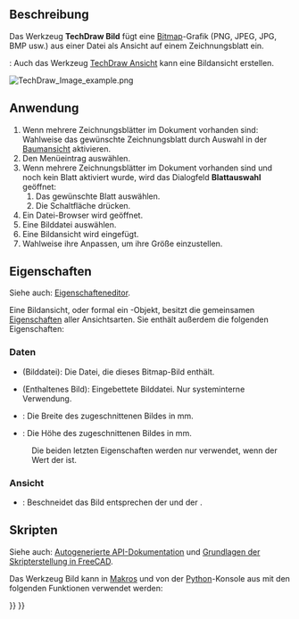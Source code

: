 <languages/>

{{Docnav/de
|[[TechDraw_Symbol/de|Symbol]]
|[[TechDraw_ShareView/de|AnsichtTeilen]]
|[[TechDraw_Workbench/de|TechDraw]]
|IconL=TechDraw_Symbol.svg
|IconR=TechDraw_ShareView.svg
|IconC=Workbench_TechDraw.svg
}}

{{GuiCommand/de
|Name=TechDraw Image
|Name/de=TechDraw Bild
|MenuLocation=TechDraw → TechDraw Ansichten → Bitmap-Grafik einfügen
|Workbenches=[[TechDraw_Workbench/de|TechDraw]]
|SeeAlso=[[TechDraw_Symbol/de|TechDraw Symbol]]
}}

<span id="Description"></span>
==Beschreibung==

Das Werkzeug '''TechDraw Bild''' fügt eine [[Bitmap/de|Bitmap]]-Grafik (PNG, JPEG, JPG, BMP usw.) aus einer Datei als Ansicht auf einem Zeichnungsblatt ein.

{{Version/de|1.0}}: Auch das Werkzeug [[TechDraw_View/de|TechDraw Ansicht]] kann eine Bildansicht erstellen.

[[Image:TechDraw_Image_example.png]]
{{Caption|Ein auf dem Zeichnungsblatt eingefügtes Bild}}

<span id="Usage"></span>
==Anwendung==

# Wenn mehrere Zeichnungsblätter im Dokument vorhanden sind: Wahlweise das gewünschte Zeichnungsblatt durch Auswahl in der [[Tree_View/de|Baumansicht]] aktivieren.
# Den Menüeintrag {{MenuCommand|TechDraw → TechDraw Ansichten → [[Image:TechDraw_Image.svg|16px]] Bitmap-Grafik einfügen}} auswählen.
# Wenn mehrere Zeichnungsblätter im Dokument vorhanden sind und noch kein Blatt aktiviert wurde, wird das Dialogfeld '''Blattauswahl''' geöffnet:
## Das gewünschte Blatt auswählen.
## Die Schaltfläche {{Button|OK}} drücken.
# Ein Datei-Browser wird geöffnet.
# Eine Bilddatei auswählen.
# Eine Bildansicht wird eingefügt.
# Wahlweise ihre {{PropertyData/de|Scale}} Anpassen, um ihre Größe einzustellen.

<span id="Properties"></span>
==Eigenschaften==

Siehe auch: [[Property_editor/de|Eigenschafteneditor]].

Eine Bildansicht, oder formal ein {{Incode|TechDraw::DrawViewImage}}-Objekt, besitzt die gemeinsamen [[TechDraw_View/de#Eigenschaften_der_Bauteilansicht|Eigenschaften]] aller Ansichtsarten. Sie enthält außerdem die folgenden Eigenschaften:

<span id="Data"></span>
===Daten===

{{TitleProperty|Image}}

* {{PropertyData/de|Image File|File}} (Bilddatei): Die Datei, die dieses Bitmap-Bild enthält.
* {{PropertyData/de|Image Included|FileIncluded}} (Enthaltenes Bild): Eingebettete Bilddatei. Nur systeminterne Verwendung.
* {{PropertyData/de|Width|Float}}: Die Breite des zugeschnittenen Bildes in mm. 
* {{PropertyData/de|Height|Float}}: Die Höhe des zugeschnittenen Bildes in mm. 
: Die beiden letzten Eigenschaften werden nur verwendet, wenn der Wert der {{PropertyView/de|Crop}} {{TRUE}} ist.

<span id="View"></span>
===Ansicht===

{{TitleProperty|Image}}

* {{PropertyView/de|Crop|Bool}}: Beschneidet das Bild entsprechen der {{PropertyData/de|Width}} und der {{PropertyData/de|Height}}.

<span id="Scripting"></span>
==Skripten==

Siehe auch: [https://freecad.github.io/SourceDoc/ Autogenerierte API-Dokumentation] und [[FreeCAD_Scripting_Basics/de|Grundlagen der Skripterstellung in FreeCAD]].

Das Werkzeug Bild kann in [[Macros/de|Makros]] und von der [[Python/de|Python]]-Konsole aus mit den folgenden Funktionen verwendet werden:

{{Code|code=
dvi = FreeCAD.ActiveDocument.addObject('TechDraw::DrawViewImage','TestImage')
rc = page.addView(dvi)
dvi.ImageFile = "pathToMy/imageFile.png"
dvi.Height = 200
dvi.Width  = 200
}}


{{Docnav/de
|[[TechDraw_Symbol/de|Symbol]]
|[[TechDraw_ShareView/de|AnsichtTeilen]]
|[[TechDraw_Workbench/de|TechDraw]]
|IconL=TechDraw_Symbol.svg
|IconR=TechDraw_ShareView.svg
|IconC=Workbench_TechDraw.svg
}}

{{TechDraw_Tools_navi{{#translation:}}}}
{{Userdocnavi{{#translation:}}}}